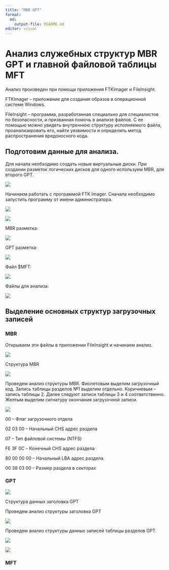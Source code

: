 ```yaml
---
title: "MBR GPT" 
format:   
  md:     
    output-file: README.md 
editor: visual 
---
```


# Анализ служебных структур MBR GPT и главной файловой таблицы MFT

Анализ произведен при помощи приложения FTKImager и FileInsight.

FTKImager – приложение для создания образов в операционной системе Windows.

FileInsight – программа, разработанная специально для специалистов по безопасности, и призванная помочь в анализе файлов. С ее помощью можно увидеть внутреннюю структуру исполняемого файла, проанализировать его, найти уязвимости и определить метод распространения вредоносного кода.

## Подготовим данные для анализа.

Для начала необходимо создать новые виртуальные диски. При создании
разметок логических дисков для одного используем MBR, для второго GPT.

![](images/clipboard-281437257.png)

Начинаем работать с программой FTK Imager. Сначала необходимо запустить программу от имени администратора.

![](images/clipboard-2941943494.png)

![](images/clipboard-626177226.png)

MBR разметка:

![](images/clipboard-1708922138.png)

GPT разметка:

![](images/clipboard-2319654278.png)

Файл \$MFT:

![](images/clipboard-4227436200.png)

Файлы для анализа:

![](images/clipboard-1639063410.png)

## Выделение основных структур загрузочных записей

### MBR

Открываем эти файлы в приложении FileInsight и начинаем анализ.

![](images/clipboard-4069806392.png)

Структура MBR

![](images/clipboard-2627954005.png)

Проведем анализ структуры MBR. Фиолетовым выделим загрузочный код. Запись таблицы разделов №1 выделим отдельно. Коричневым – запись таблицы 2. Далее следуют записи таблицы 3 и 4 соответственно. Желтым выделим сигнатуру окончания загрузочной записи.

![](images/clipboard-1453053785.png)

00 – Флаг загрузочного отдела

02 03 00 – Начальный CHS адрес раздела

07 – Тип файловой системы (NTFS)

FE 3F 0C – Конечный CHS адрес раздела

80 00 00 00 – Начальный LBA адрес раздела

00 38 03 00 – Размер раздела в секторах

### GPT

![](images/clipboard-3138033291.png)

Структура данных заголовка GPT

Проведем анализ структуры заголовка
GPT

![](images/clipboard-3331972315.png)

Проведем анализ структуры данных
записей таблицы разделов GPT.

![](images/clipboard-1210808128.png)

![](images/clipboard-719027615.png)

### MFT
